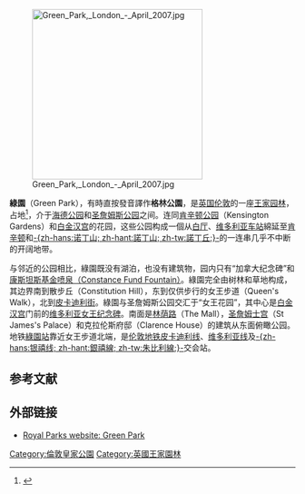 {{NoteTA
|G1=PoliticiansUK
|G2=UK Places
|1=zh-hk:皇家;zh-tw:王家;
}}
[[File:Green_Park,_London_-_April_2007.jpg|300px]]

'''綠園'''（Green Park），有時直按發音譯作'''格林公園'''，是[[英国|英国]][[伦敦|伦敦]]的一座[[伦敦御苑|王家园林]]，占地{{convert|19|ha|acre}}<ref>{{cite web |url=http://www.royalparks.org.uk/parks/green_park/ |title=存档副本 |accessdate=2008-04-26  |deadurl=yes |archiveurl=https://web.archive.org/web/20100527213459/http://www.royalparks.org.uk/parks/green_park/ |archivedate=2010-05-27 }}</ref>，介于[[海德公园|海德公园]]和[[圣詹姆士公园|圣詹姆斯公园]]之间。连同[[肯辛顿公园|肯辛顿公园]]（Kensington Gardens）和[[白金汉宫|白金汉宫]]的花园，这些公园构成一個从[[白厅|白厅]]、[[维多利亚车站_(伦敦)|维多利亚车站]]綿延至[[肯辛顿|肯辛顿]]和[[诺丁山|-{zh-hans:诺丁山; zh-hant:諾丁山; zh-tw:諾丁丘;}-]]的一连串几乎不中断的开阔地带。 

与邻近的公园相比，綠園既没有湖泊，也没有建筑物，园内只有“加拿大纪念碑”和[http://webarchive.nationalarchives.gov.uk/20130620074140/http://yourarchives.nationalarchives.gov.uk/index.php?title=The_Constance_Fund 康斯坦斯基金喷泉（Constance Fund Fountain）]。綠園完全由树林和草地构成，其边界南到散步丘（Constitution Hill），东到仅供步行的女王步道（Queen's Walk），北到[[皮卡迪利街|皮卡迪利街]]。綠園与圣詹姆斯公园交汇于“女王花园”，其中心是[[白金汉宫|白金汉宫]]门前的[[维多利亚女王纪念碑|维多利亚女王纪念碑]]。南面是[[林荫路|林荫路]]（The Mall），[[圣詹姆士宫|圣詹姆士宫]]（St James's Palace）和克拉伦斯府邸（Clarence House）的建筑从东面俯瞰公园。地铁[[綠園站|綠園站]]靠近女王步道北端，是[[伦敦地铁皮卡迪利线|伦敦地铁皮卡迪利线]]、[[伦敦地铁维多利亚线|维多利亚线]]及[[伦敦地铁银禧线|-{zh-hans:银禧线; zh-hant:銀禧線; zh-tw:朱比利線;}-]]交会站。

==参考文献==
{{reflist}}

{{coord|51|30|15|N|0|08|37|W|region:GB_type:landmark|display=inline,title}}
==外部链接==
*[https://web.archive.org/web/20060413091947/http://www.royalparks.gov.uk/parks/green_park/ Royal Parks website: Green Park]

[[Category:倫敦皇家公園|Category:倫敦皇家公園]]
[[Category:英國王家園林|Category:英國王家園林]]